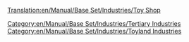 [[Translation:en/Manual/Base Set/Industries/Toy Shop]]
{{en/Manual/Base Set/Industries/Industries|image=en/Manual/Base Set/Industries/ToyShop.png
|name=Toy Shop
|climates=[[en/Manual/Climates]]
|accepts=[[en/Manual/Base Set/Cargos/Toys]]
|produces=Nothing
|notes=Not present in other [[en/Manual/Climates]].
}}
[[Category:en/Manual/Base Set/Industries/Tertiary Industries]]
[[Category:en/Manual/Base Set/Industries/Toyland Industries]]